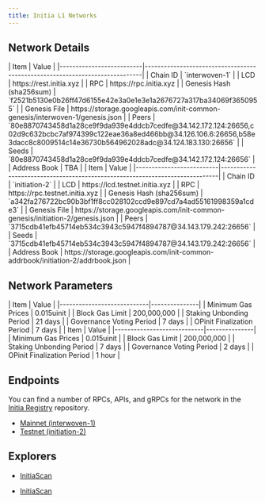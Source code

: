 ```yaml
---
title: Initia L1 Networks
---
```


## Network Details

<Tabs>
<Tab title="Mainnet (interwoven-1)">
| Item                     | Value                                                                       |
|--------------------------|-----------------------------------------------------------------------------|
| Chain ID                 | `interwoven-1`                                                              |
| LCD                      | https://rest.initia.xyz        |
| RPC                      | https://rpc.initia.xyz        |
| Genesis Hash (sha256sum) | `f2521b5130e0b26ff47d6155e42e3a0e1e3e1a2676727a317ba34069f3650955`          |
| Genesis File             | https://storage.googleapis.com/init-common-genesis/interwoven-1/genesis.json |
| Peers                    | `80e8870743458d1a28ce9f9da939e4ddcb7cedfe@34.142.172.124:26656,c02d9c632bcbc7af974399c122eae36a8ed466bb@34.126.106.6:26656,b58e3dacc8c8009514c14e36730b564962028adc@34.124.183.130:26656` |
| Seeds                    | `80e8870743458d1a28ce9f9da939e4ddcb7cedfe@34.142.172.124:26656` |
| Address Book             | TBA |

</Tab>
<Tab title="Testnet (initiation-2)">
| Item                     | Value                                                                       |
|--------------------------|-----------------------------------------------------------------------------|
| Chain ID                 | `initiation-2`                                                              |
| LCD                      | https://lcd.testnet.initia.xyz        |
| RPC                      | https://rpc.testnet.initia.xyz        |
| Genesis Hash (sha256sum) | `a342fa276722bc90b3bf1ff8cc028102ccd9e897cd7a4ad55161998359a1cde3`          |
| Genesis File             | https://storage.googleapis.com/init-common-genesis/initiation-2/genesis.json |
| Peers                    | `3715cdb41efb45714eb534c3943c5947f4894787@34.143.179.242:26656` |
| Seeds                    | `3715cdb41efb45714eb534c3943c5947f4894787@34.143.179.242:26656` |
| Address Book             | https://storage.googleapis.com/init-common-addrbook/initiation-2/addrbook.json |
</Tab>
</Tabs>

## Network Parameters

<Tabs>
  <Tab title="Mainnet (interwoven-1)">
    | Item                        | Value         |
    |----------------------------|---------------|
    | Minimum Gas Prices         | 0.015uinit    |
    | Block Gas Limit           | 200,000,000    |
    | Staking Unbonding Period   | 21 days       |
    | Governance Voting Period   | 7 days        |
    | OPinit Finalization Period | 7 days        |
  </Tab>
  <Tab title="Testnet (initiation-2)">
    | Item                        | Value         |
    |----------------------------|---------------|
    | Minimum Gas Prices         | 0.015uinit    |
    | Block Gas Limit           | 200,000,000    |
    | Staking Unbonding Period   | 7 days        |
    | Governance Voting Period   | 2 days        |
    | OPinit Finalization Period | 1 hour        |
  </Tab>
</Tabs>

## Endpoints

You can find a number of RPCs, APIs, and gRPCs for the network in the [Initia Registry](https://github.com/initia-labs/initia-registry) repository.

- [Mainnet (interwoven-1)](https://github.com/initia-labs/initia-registry/blob/main/mainnets/initia/chain.json)
- [Testnet (initiation-2)](https://github.com/initia-labs/initia-registry/blob/main/testnets/initia/chain.json)

## Explorers

<Tabs>
<Tab title="Mainnet (interwoven-1)">

- [InitiaScan](https://scan.initia.xyz)

</Tab>
<Tab title="Testnet (initiation-2)">

- [InitiaScan](https://scan.testnet.initia.xyz)

</Tab>
</Tabs>
